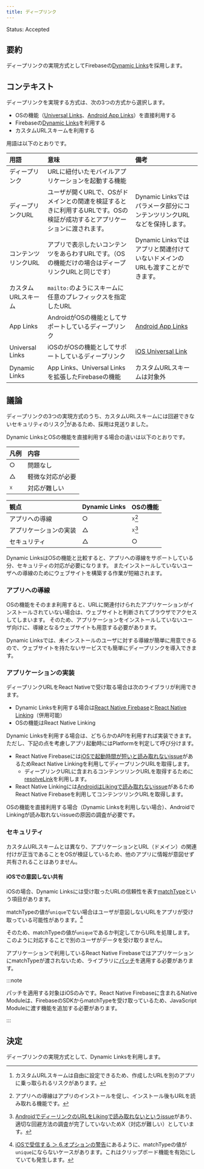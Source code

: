 ```yaml
---
title: ディープリンク
---
```


Status: Accepted

<!--
Proposed: 提案中
Accepted: 採用
Rejected: 却下
Superseded: 廃止
-->

## 要約

ディープリンクの実現方式としてFirebaseの[Dynamic Links](https://firebase.google.com/docs/dynamic-links)を採用します。

## コンテキスト

ディープリンクを実現する方式は、次の3つの方式から選択します。

 - OSの機能（[Universal Links](https://developer.apple.com/ios/universal-links/)、[Android App Links](https://developer.android.com/training/app-links)）を直接利用する
 - Firebaseの[Dynamic Links](https://firebase.google.com/docs/dynamic-links)を利用する
 - カスタムURLスキームを利用する

用語は以下のとおりです。

|用語|意味|備考|
|:--|:--|:--|
|ディープリンク|URLに紐付いたモバイルアプリケーションを起動する機能||
|ディープリンクURL|ユーザが開くURLで、OSがドメインとの関連を検証するときに利用するURLです。OSの検証が成功するとアプリケーションに渡されます。|Dynamic Linksではパラメータ部分にコンテンツリンクURLなどを保持します。|
|コンテンツリンクURL|アプリで表示したいコンテンツをあらわすURLです。（OSの機能だけの場合はディープリンクURLと同じです）|Dynamic Linksではアプリと関連付けていないドメインのURLも渡すことができます。|
|カスタムURLスキーム|`mailto:`のようにスキームに任意のプレフィックスを指定したURL||
|App Links|AndroidがOSの機能としてサポートしているディープリンク|[Android App Links](https://developer.android.com/studio/write/app-link-indexing)|
|Universal Links|iOSのがOSの機能としてサポートしているディープリンク|[iOS Universal Link](https://developer.apple.com/ios/universal-links/)|
|Dynamic Links|App Links、Universal Linksを拡張したFirebaseの機能|カスタムURLスキームは対象外|

## 議論

ディープリンクの3つの実現方式のうち、カスタムURLスキームには回避できないセキュリティのリスク[^1]があるため、採用は見送りました。

Dynamic LinksとOSの機能を直接利用する場合の違いは以下のとおりです。

|凡例|内容|
|:--|:------------|
|○|問題なし|
|△|軽微な対応が必要|
|☓|対応が難しい|

|観点|Dynamic Links|OSの機能|
|:--|:------------|:------|
|アプリへの導線|○|☓[^2]|
|アプリケーションの実装|△|☓[^3]|
|セキュリティ|△|○|

Dynamic LinksはOSの機能と比較すると、アプリへの導線をサポートしている分、セキュリティの対応が必要になります。
またインストールしていないユーザへの導線のためにウェブサイトを構築する作業が短縮されます。

[^1]:カスタムURLスキームは自由に設定できるため、作成したURLを別のアプリに乗っ取られるリスクがあります。
[^2]:アプリへの導線はアプリのインストールを促し、インストール後もURLを読み取れる機能です。
[^3]:[AndroidでディーリンクのURLをLikingで読み取れないというissue](https://github.com/facebook/react-native/issues/25675)があり、適切な回避方法の調査が完了していないためX（対応が難しい）としています。

### アプリへの導線

OSの機能をそのまま利用すると、URLに関連付けられたアプリケーションがインストールされていない場合は、ウェブサイトと判断されてブラウザでアクセスしてしまいます。
そのため、アプリケーションをインストールしていないユーザ向けに、導線となるウェブサイトも用意する必要があります。

Dynamic Linksでは、未インストールのユーザに対する導線が簡単に用意できるので、ウェブサイトを持たないサービスでも簡単にディープリンクを導入できます。

### アプリケーションの実装

ディープリンクURLをReact Nativeで受け取る場合は次のライブラリが利用できます。

 - Dynamic Linksを利用する場合は[React Native Firebase](https://rnfirebase.io/dynamic-links/usage)と[React Native Linking](https://reactnative.dev/docs/linking#handling-deep-links)（併用可能）
 - OSの機能はReact Native Linking

Dynamic Linksを利用する場合は、どちらかのAPIを利用すれば実装できます。ただし、下記の点を考慮しアプリ起動時にはPlatformを判定して呼び分けます。

 - React Native Firebaseには[iOSで起動時間が短いと読み取れないissue](https://github.com/invertase/react-native-firebase/issues/2660)があるためReact Native Linkingを利用してディープリンクURLを取得します。
   - ディープリンクURLに含まれるコンテンツリンクURLを取得するために[resolveLink](https://rnfirebase.io/reference/dynamic-links#resolveLink)を利用します。
 - React Native Linkingには[AndroidはLikingで読み取れないissue](https://github.com/facebook/react-native/issues/25675)があるためReact Native Firebaseを利用してコンテンツリンクURLを取得します。

OSの機能を直接利用する場合（Dynamic Linksを利用しない場合）、AndroidでLinkingが読み取れないissueの原因の調査が必要です。

### セキュリティ

カスタムURLスキームとは異なり、アプリケーションとURL（ドメイン）の関連付けが正当であることをOSが検証しているため、他のアプリに情報が意図せず共有されることはありません。

#### iOSでの意図しない共有

iOSの場合、Dynamic Linksには受け取ったURLの信頼性を表す[matchType](https://firebase.google.com/docs/reference/swift/firebasedynamiclinks/api/reference/Enums/DLMatchType.html)という項目があります。

matchTypeの値が`unique`でない場合はユーザが意図しないURLをアプリが受け取っている可能性があります。[^4]

そのため、matchTypeの値が`unique`であるか判定してからURLを処理します。このように対応することで別のユーザがデータを受け取りません。

アプリケーションで利用しているReact Native FirebaseではアプリケーションにmatchTypeが渡されないため、ライブラリに[パッチ](https://www.npmjs.com/package/patch-package)を適用する必要があります。

:::note
<!-- textlint-disable ja-technical-writing/sentence-length -->
パッチを適用する対象はiOSのみです。React Native Firebaseに含まれるNative Moduleは、FirebaseのSDKからmatchTypeを受け取っているため、JavaScript Moduleに渡す機能を追加する必要があります。
<!-- textlint-enable ja-technical-writing/sentence-length -->
:::

[^4]: [iOSで受信する ＞ 6.オプションの警告](https://firebase.google.com/docs/dynamic-links/ios/receive?hl=ja#set-up-firebase-and-the-dynamic-links-sdk)にあるように、matchTypeの値が`unique`にならないケースがあります。これはクリップボード機能を有効にしていても発生します。

## 決定

ディープリンクの実現方式として、Dynamic Linksを利用します。
